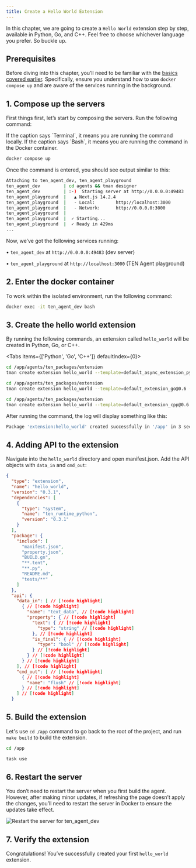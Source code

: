 ```yaml
---
title: Create a Hello World Extension
---
```


In this chapter, we are going to create a `Hello World` extension step by step, available in Python, Go, and C++. Feel free to choose whichever language you prefer. So buckle up.

## Prerequisites

Before diving into this chapter, you’ll need to be familiar with the [basics covered earlier](./demo). Specifically, ensure you understand how to use `docker compose up` and are aware of the services running in the background.

## 1. Compose up the servers

First things first, let’s start by composing the servers. Run the following command:

<Callout>
  If the caption says `Terminal`, it means you are running the command locally.
  If the caption says `Bash`, it means you are running the command in the Docker
  container.
</Callout>

```bash title="Terminal"
docker compose up
```

Once the command is entered, you should see output similar to this:

```bash title="Terminal"
Attaching to ten_agent_dev, ten_agent_playground
ten_agent_dev         | cd agents && tman designer
ten_agent_dev         | :-)  Starting server at http://0.0.0.0:49483
ten_agent_playground  |   ▲ Next.js 14.2.4
ten_agent_playground  |   - Local:        http://localhost:3000
ten_agent_playground  |   - Network:      http://0.0.0.0:3000
ten_agent_playground  |
ten_agent_playground  |  ✓ Starting...
ten_agent_playground  |  ✓ Ready in 429ms
...
```

Now, we’ve got the following services running:

• `ten_agent_dev` at `http://0.0.0.0:49483` (dev server)

• `ten_agent_playground` at `http://localhost:3000` (TEN Agent playground)

## 2. Enter the docker container

To work within the isolated environment, run the following command:

```bash title="Terminal"
docker exec -it ten_agent_dev bash
```

## 3. Create the hello world extension

By running the following commands, an extension called `hello_world` will be created in Python, Go, or C++.


<Tabs items={['Python', 'Go', 'C++']} defaultIndex={0}>
  <Tab>

```bash title="Bash"
cd /app/agents/ten_packages/extension
tman create extension hello_world --template=default_async_extension_python@0.6 --template-data class_name_prefix=HelloWorld
```

  </Tab>
  <Tab>

```bash title="Bash"
cd /app/agents/ten_packages/extension
tman create extension hello_world --template=default_extension_go@0.6 --template-data class_name_prefix=HelloWorld
```

  </Tab>
  <Tab>

```bash title="Bash"
cd /app/agents/ten_packages/extension
tman create extension hello_world --template=default_extension_cpp@0.6 --template-data class_name_prefix=HelloWorld
```

  </Tab>
</Tabs>

After running the command, the log will display something like this:

```bash title="Bash"
Package 'extension:hello_world' created successfully in '/app' in 3 seconds.
```

## 4. Adding API to the extension

Navigate into the `hello_world` directory and open manifest.json. Add the API objects with `data_in` and `cmd_out`:

```json title="./hello_world/manifest.json"
{
  "type": "extension",
  "name": "hello_world",
  "version": "0.3.1",
  "dependencies": [
    {
      "type": "system",
      "name": "ten_runtime_python",
      "version": "0.3.1"
    }
  ],
  "package": {
    "include": [
      "manifest.json",
      "property.json",
      "BUILD.gn",
      "**.tent",
      "**.py",
      "README.md",
      "tests/**"
    ]
  },
  "api": {
    "data_in": [ // [!code highlight]
      { // [!code highlight]
        "name": "text_data", // [!code highlight]
        "property": { // [!code highlight]
          "text": { // [!code highlight]
            "type": "string" // [!code highlight]
          }, // [!code highlight]
          "is_final": { // [!code highlight]
            "type": "bool" // [!code highlight]
          } // [!code highlight]
        } // [!code highlight]
      } // [!code highlight]
    ], // [!code highlight]
    "cmd_out": [ // [!code highlight]
      { // [!code highlight]
        "name": "flush" // [!code highlight]
      } // [!code highlight]
    ] // [!code highlight]
  }
```

## 5. Build the extension

Let's use `cd /app` command to go back to the root of the project, and run `make build` to build the extension.

```bash title="Bash"
cd /app

task use
```

## 6. Restart the server

You don’t need to restart the server when you first build the agent. However, after making minor updates, if refreshing the page doesn’t apply the changes, you’ll need to restart the server in Docker to ensure the updates take effect.

![Restart the server for ten_agent_dev](/assets/gif/docker_restart_server.gif)

## 7. Verify the extension

Congratulations! You’ve successfully created your first `hello_world` extension.
